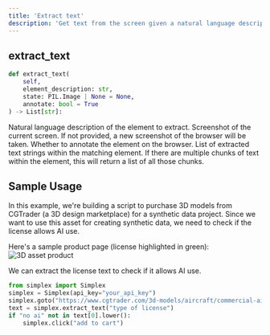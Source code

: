 ```yaml
---
title: 'Extract text'
description: 'Get text from the screen given a natural language description.'
---
```


## extract_text
```python
def extract_text(
    self,
    element_description: str,
    state: PIL.Image | None = None,
    annotate: bool = True
) -> List[str]:
```

<ParamField path="element_description" type="string" required>
  Natural language description of the element to extract.
</ParamField>

<ParamField path="state" type="Image.Image">
  Screenshot of the current screen. If not provided, a new screenshot of the browser will be taken.
</ParamField>

<ParamField path="annotate" type="boolean" default="True">
  Whether to annotate the element on the browser.
</ParamField>

<ResponseField name="return" type="List[str]">
  List of extracted text strings within the matching element. 
  If there are multiple chunks of text within the element, this will return a list of all those chunks.
</ResponseField>

## Sample Usage
In this example, we're building a script to purchase 3D models from CGTrader (a 3D design marketplace) for a synthetic data project.
Since we want to use this asset for creating synthetic data, we need to check if the license allows AI use.

Here's a sample product page (license highlighted in green):
![3D asset product](/images/airplane_asset.png)


We can extract the license text to check if it allows AI use.

```python
from simplex import Simplex
simplex = Simplex(api_key="your_api_key")
simplex.goto("https://www.cgtrader.com/3d-models/aircraft/commercial-aircraft/boeing-787-8-5f56fa4f-4ca5-42b8-9ffa-154fb2215928")
text = simplex.extract_text("type of license")
if "no ai" not in text[0].lower():
    simplex.click("add to cart")
```

